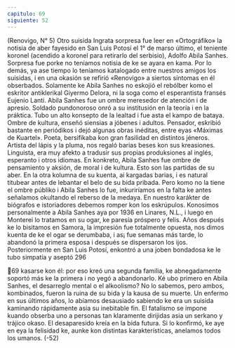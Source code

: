 ```yaml
---
capitulo: 69
siguiente: 52
---
```


(Renovigo, N° 5)
Otro suisida
Ingrata sorpresa fue leer en «Ortográfiko» la notisia de aber fayesido en San
Luis Potosí el 1° de marso último, el teniente koronel (acendido a koronel para
retirarlo del serbisio), Adolfo Abila Sanhes. Sorpresa fue porke no teníamos
notisia de ke se ayara en kama. Por lo demás, ya ase tiempo lo teníamos
katalogado entre nuestros amigos los suisidas, i en una okasión se refirió
«Renovigo» a siertos síntomas en él obserbados. Solamente ke Abila Sanhes no
eskojió el rebólber komo el eskritor antiklerikal Giyermo Delora, ni la soga como
el esperantista fransés Eujenio Lanti.
Abila Sanhes fue un ombre meresedor de atención i de apresio. Soldado
pundonoroso onró a su institusión en la teoría i en la práktica. Tubo un alto
konsepto de la lealtad i fue asta el kampo de bataya. Ombre de kultura, enseñó
siensias a jóbenes i adultos. Pensador, eskribió bastante en periódikos i dejó
algunas obras inéditas, entre eyas «Máximas de Kuartel». Poeta, bersifikaba kon
gran fasilidad en distintos jéneros. Artista del lápis y la pluma, nos regaló barias
beses kon sus kreasiones. Linguista, era muy afekto a tradusir sus propias
produksiones al inglés, esperanto i otros idiomas.
En konkreto, Abila Sanhes fue ombre de pensamiento y aksión, de moral i de
kultura. Esto son las partidas de su aber.
En la otra kolumna de su kuenta, ai kargadas barias, i es natural titubear antes
de lebantar el belo de su bida pribada. Pero komo no la tiene el ombre públiko i
Abila Sanhes lo fue, inkuriríamos en la falta ke antes señalamos okultando el
reberso de la medaya. En nuestro karákter de biógrafos e istoriadores debemos
romper kon los eskrúpulos.
Konosimos personalmente a Abila Sanhes aya por 1936 en Linares, N.L., i
luego en Monterei lo tratamos en su ogar, ke paresía próspero y felis. Años
después ke lo bisitamos en Samora, la impresión fue totalmente opuesta, nos
dimos kuenta de ke el ogar se derumbaba, i as¡ fue semanas más tarde, lo
abandonó la primera esposa i después se dispersaron los ijos. Posteriormente en
San Luis Potosí, enkontró a una joben bondadosa ke le tubo simpatía y aseptó
296

69
kasarse kon él: por eso kreó una segunda familia, ke abnegadamente soportó
más ke la primera i no yegó a abandonarlo.
Ké ubo primero en Abila Sanhes, el desarreglo mental o el alkoolismo? No lo
sabemos, pero ambos, kombinados, fueron la ruina de su bida y la kausa de su
muerte. Un enfermo en sus últimos años, lo abíamos desausiado sabiendo ke era
un suisida kaminando rápidamente asia su inebitable fin. El fatalismo se impone
kuando obserba uno a personas tan klaramente dirijidas asia un serkano y trájico
okaso.
El desaparesido kreía en la bida futura. Si lo konfirmó, ke aye en eya la
felisidad ke, aunke kon distintas karakterísticas, anelamos todos los umanos.
(-52)
